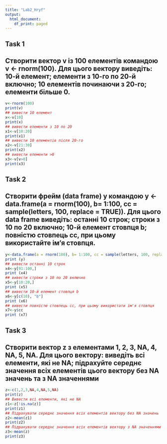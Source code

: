 ---
title: "Lab2_Hryf"
output:
  html_document:
    df_print: paged
---
## Task 1
## Створити вектор v із 100 елементів командою v <- rnorm(100). Для цього вектору виведіть: 10-й елемент; елементи з 10-го по 20-й включно; 10 елементів починаючи з 20-го; елементи більше 0.

```{r}
v<-rnorm(100)
print(v)
## вивести 10 елемент
x<-v[10]
print(x)
## вивести елементи з 10 по 20
x1<-v[10:20]
print(x1)
## вивести 10 елементів після 20-го
x2<-v[21:30]
print(x2)
## вивести елементи >0
x3<-v[v>0]
print(x3)
```
## Task 2
## Створити фрейм (data frame) y командою y <- data.frame(a = rnorm(100), b= 1:100, cc = sample(letters, 100, replace = TRUE)). Для цього data frame виведіть: останні 10 строк; строки з 10 по 20 включно; 10-й елемент стовпця b; повністю стовпець cc, при цьому використайте ім’я стовпця.
```{r}
y<-data.frame(a = rnorm(100), b= 1:100, cc = sample(letters, 100, replace = TRUE))
print (y)
## вивести останні 10 строк
x4<-y[91:100,]
print (x4)
## вивести строки з 10 по 20 включно
x5<-y[10:20,]
print (x5)
## вивести 10-й елемент стовпця b
x6<-y[c(10), "b"]
print (x6)
## вивести повністю стовпець сс, при цьому використати ім'я стовпця
x7<-y$cc
print (x7)
```
## Task 3
## Створити вектор z з елементами 1, 2, 3, NA, 4, NA, 5, NA. Для цього вектору: виведіть всі елементи, які не NA; підрахуйте середнє значення всіх елементів цього вектору без NA значень та з NA значеннями
```{r}
z<-c(1,2,3,NA,4,NA,5,NA)
print(z)
## Вивести всі елементи, які не NA
z1<-z[!is.na(z)]
print(z1)
## Підрахувати середнє значення всіх елементів вектору без NA значень
z2<-mean(z1)
print(z2)
## Підрахувати середнє значення всіх елементів вектору з NA значеннями
z3<-mean(z)
print(z3)
```